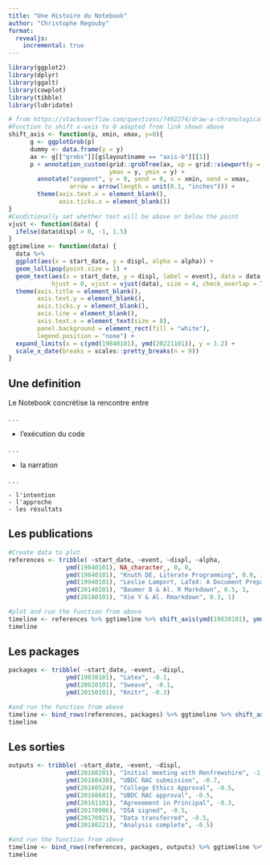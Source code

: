 ```yaml
---
title: "Une Histoire du Notebook"
author: "Christophe Regouby"
format:
  revealjs:
    incremental: true   
---
```



```r
library(ggplot2)
library(dplyr)
library(ggalt)
library(cowplot)
library(tibble)
library(lubridate)

# from https://stackoverflow.com/questions/7492274/draw-a-chronological-timeline-with-ggplot2
#Function to shift x-axis to 0 adapted from link shown above
shift_axis <- function(p, xmin, xmax, y=0){
      g <- ggplotGrob(p)
      dummy <- data.frame(y = y)
      ax <- g[["grobs"]][g$layout$name == "axis-b"][[1]]
      p + annotation_custom(grid::grobTree(ax, vp = grid::viewport(y = 1, height = sum(ax$height))), 
                            ymax = y, ymin = y) +
        annotate("segment", y = 0, yend = 0, x = xmin, xend = xmax, 
                 arrow = arrow(length = unit(0.1, "inches"))) +
        theme(axis.text.x = element_blank(), 
              axis.ticks.x = element_blank())
}
#Conditionally set whether text will be above or below the point
vjust <- function(data) {
  ifelse(data$displ > 0, -1, 1.5)
}
ggtimeline <- function(data) {
  data %>% 
  ggplot(aes(x = start_date, y = displ, alpha = alpha)) +
  geom_lollipop(point.size = 1) +
  geom_text(aes(x = start_date, y = displ, label = event), data = data,
            hjust = 0, vjust = vjust(data), size = 4, check_overlap = TRUE) +
  theme(axis.title = element_blank(),
        axis.text.y = element_blank(),
        axis.ticks.y = element_blank(),
        axis.line = element_blank(),
        axis.text.x = element_text(size = 8),
        panel.background = element_rect(fill = "white"),
        legend.position = "none") +
  expand_limits(x = c(ymd(19840101), ymd(20221101)), y = 1.2) +
  scale_x_date(breaks = scales::pretty_breaks(n = 9))
}

```

## Une definition

Le Notebook concrétise la rencontre entre  

. . .  

- l'exécution du code  

. . .  

- la narration  

. . .  

    - l'intention  
    - l'approche  
    - les résultats  

## Les publications


```r
#Create data to plot
references <- tribble( ~start_date, ~event, ~displ, ~alpha,
                ymd(19840101), NA_character_, 0, 0,
                ymd(19840101), "Knuth DE, Literate Programming", 0.9, 1,
                ymd(19940101), "Leslie Lamport, LaTeX: A Document Preparation System", 0.7, 0.6,
                ymd(20140201), "Baumer B & Al. R Markdown", 0.5, 1,
                ymd(20180101), "Xie Y & Al. Rmarkdown", 0.3, 1)

#plot and run the function from above
timeline <- references %>% ggtimeline %>% shift_axis(ymd(19830101), ymd(20241101))
timeline
```
## Les packages

```r

packages <- tribble( ~start_date, ~event, ~displ,
                ymd(19830101), "Latex", -0.1,
                ymd(20020101), "Sweave", -0.1,
                ymd(20150101), "Knitr", -0.3)

#and run the function from above
timeline <- bind_rows(references, packages) %>% ggtimeline %>% shift_axis(ymd(19830101), ymd(20221101))
timeline
```

## Les sorties

```r
outputs <- tribble( ~start_date, ~event, ~displ,
                ymd(20160201), "Initial meeting with Renfrewshire", -1,
                ymd(20160430), "UBDC RAC submission", -0.7,
                ymd(20160524), "College Ethics Approval", -0.5,
                ymd(20160601), "UBDC RAC approval", -0.5,
                ymd(20161101), "Agreeement in Principal", -0.3,
                ymd(20170906), "DSA signed", -0.5,
                ymd(20170921), "Data transferred", -0.5,
                ymd(20180221), "Analysis complete", -0.5)

#and run the function from above
timeline <- bind_rows(references, packages, outputs) %>% ggtimeline %>% shift_axis(ymd(19830101), ymd(20221101))
timeline
```


